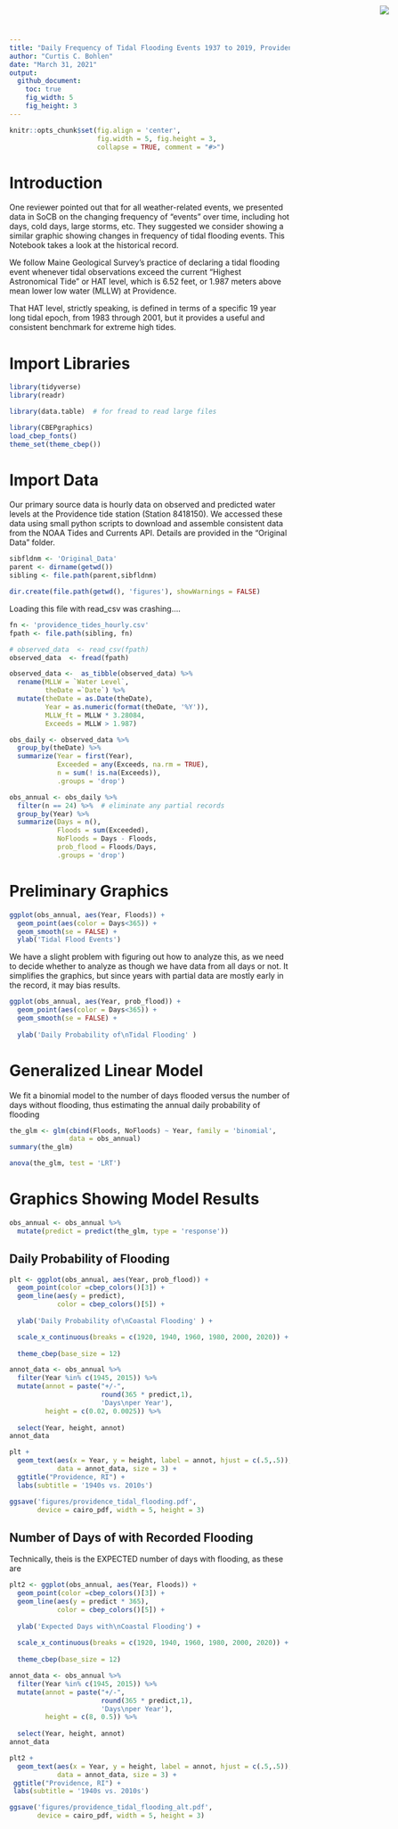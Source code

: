 ```yaml
---
title: "Daily Frequency of Tidal Flooding Events 1937 to 2019, Providence RI"
author: "Curtis C. Bohlen"
date: "March 31, 2021"
output:
  github_document:
    toc: true
    fig_width: 5
    fig_height: 3
---
```


<img
    src="https://www.cascobayestuary.org/wp-content/uploads/2014/04/logo_sm.jpg"
    style="position:absolute;top:10px;right:50px;" />

```r
knitr::opts_chunk$set(fig.align = 'center',
                      fig.width = 5, fig.height = 3,
                      collapse = TRUE, comment = "#>")
```
 
# Introduction
One reviewer pointed out that for all weather-related events, we presented data
in SoCB on the changing frequency of "events" over time, including hot days, cold
days, large storms, etc.  They suggested we consider showing a similar graphic
showing changes in frequency of tidal flooding events.  This Notebook takes a
look at the historical record.

We follow Maine Geological Survey's practice of declaring a tidal flooding event
whenever tidal observations exceed the current "Highest Astronomical Tide" or 
HAT level, which is 6.52 feet, or	1.987 meters above mean lower low water
(MLLW) at Providence.

That HAT level, strictly speaking, is defined in terms of a specific 19 year
long tidal epoch, from 1983 through 2001, but it provides a useful and
consistent benchmark for extreme high tides.

# Import Libraries
```r
library(tidyverse)
library(readr)

library(data.table)  # for fread to read large files

library(CBEPgraphics)
load_cbep_fonts()
theme_set(theme_cbep())
```

# Import Data
Our primary source data is hourly data on observed and predicted water levels at
the Providence tide station (Station 8418150).  We accessed these data using small
python scripts to download and assemble consistent data from the NOAA Tides and
Currents API.  Details are provided in the "Original Data" folder.

```r
sibfldnm <- 'Original_Data'
parent <- dirname(getwd())
sibling <- file.path(parent,sibfldnm)

dir.create(file.path(getwd(), 'figures'), showWarnings = FALSE)
```

Loading this file with read_csv was crashing....

```r
fn <- 'providence_tides_hourly.csv'
fpath <- file.path(sibling, fn)

# observed_data  <- read_csv(fpath)
observed_data  <- fread(fpath)
```

```r
observed_data <-  as_tibble(observed_data) %>%
  rename(MLLW = `Water Level`,
         theDate =`Date`) %>%
  mutate(theDate = as.Date(theDate),
         Year = as.numeric(format(theDate, '%Y')),
         MLLW_ft = MLLW * 3.28084,
         Exceeds = MLLW > 1.987)
```


```r
obs_daily <- observed_data %>%
  group_by(theDate) %>%
  summarize(Year = first(Year),
            Exceeded = any(Exceeds, na.rm = TRUE),
            n = sum(! is.na(Exceeds)),
            .groups = 'drop')

```

```r
obs_annual <- obs_daily %>%
  filter(n == 24) %>%  # eliminate any partial records
  group_by(Year) %>%
  summarize(Days = n(),
            Floods = sum(Exceeded),
            NoFloods = Days - Floods,
            prob_flood = Floods/Days,
            .groups = 'drop')
```

# Preliminary Graphics
```r
ggplot(obs_annual, aes(Year, Floods)) +
  geom_point(aes(color = Days<365)) +
  geom_smooth(se = FALSE) +
  ylab('Tidal Flood Events')
```

We have a slight problem with figuring out how to analyze this, as we need to
decide whether to analyze as though we have data from all days or not.  It
simplifies the graphics, but since years with partial data are mostly early
in the record, it may bias results.

```r
ggplot(obs_annual, aes(Year, prob_flood)) +
  geom_point(aes(color = Days<365)) +
  geom_smooth(se = FALSE) +
  
  ylab('Daily Probability of\nTidal Flooding' )
```

# Generalized Linear Model
We fit a binomial model to the number of days flooded versus the number of
days without flooding, thus estimating the annual daily probability of flooding
```r
the_glm <- glm(cbind(Floods, NoFloods) ~ Year, family = 'binomial',
               data = obs_annual)
summary(the_glm)
```

```r
anova(the_glm, test = 'LRT')
```

# Graphics Showing Model Results
```r
obs_annual <- obs_annual %>%
  mutate(predict = predict(the_glm, type = 'response'))
```

## Daily Probability of Flooding
```r
plt <- ggplot(obs_annual, aes(Year, prob_flood)) +
  geom_point(color =cbep_colors()[3]) +
  geom_line(aes(y = predict),
            color = cbep_colors()[5]) +
  
  ylab('Daily Probability of\nCoastal Flooding' ) +

  scale_x_continuous(breaks = c(1920, 1940, 1960, 1980, 2000, 2020)) +
    
  theme_cbep(base_size = 12)
```

```r
annot_data <- obs_annual %>%
  filter(Year %in% c(1945, 2015)) %>%
  mutate(annot = paste("+/-", 
                       round(365 * predict,1),
                       'Days\nper Year'),
         height = c(0.02, 0.0025)) %>%
  
  select(Year, height, annot)
annot_data
```


```r
plt +
  geom_text(aes(x = Year, y = height, label = annot, hjust = c(.5,.5)),
            data = annot_data, size = 3) +
  ggtitle("Providence, RI") +
  labs(subtitle = '1940s vs. 2010s')

ggsave('figures/providence_tidal_flooding.pdf', 
       device = cairo_pdf, width = 5, height = 3)
```

## Number of Days of with Recorded Flooding 
Technically, theis is the EXPECTED number of days with  flooding, as these are 
```r
plt2 <- ggplot(obs_annual, aes(Year, Floods)) +
  geom_point(color =cbep_colors()[3]) +
  geom_line(aes(y = predict * 365),
            color = cbep_colors()[5]) +
  
  ylab('Expected Days with\nCoastal Flooding') +
  
  scale_x_continuous(breaks = c(1920, 1940, 1960, 1980, 2000, 2020)) +
    
  theme_cbep(base_size = 12)
```


```r
annot_data <- obs_annual %>%
  filter(Year %in% c(1945, 2015)) %>%
  mutate(annot = paste("+/-", 
                       round(365 * predict,1),
                       'Days\nper Year'),
         height = c(8, 0.5)) %>%
  
  select(Year, height, annot)
annot_data
```

```r
plt2 +
  geom_text(aes(x = Year, y = height, label = annot, hjust = c(.5,.5)),
            data = annot_data, size = 3) +
 ggtitle("Providence, RI") +
 labs(subtitle = '1940s vs. 2010s')

ggsave('figures/providence_tidal_flooding_alt.pdf', 
       device = cairo_pdf, width = 5, height = 3)
```

